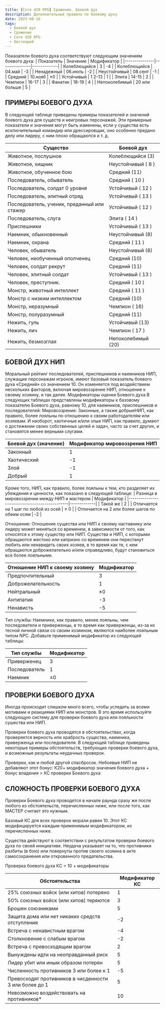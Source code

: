 ```yaml
---
title: [Core d20 RPG] Сражение. Боевой дух
description: Дополнительные правила по боевому духу
date: 2023-08-16
tags:
  - Боевой дух
  - Сражение
  - Core d20 RPG
  - Бестиарий
---
```

Показатели боевого духа соответствуют следующим значениям боевого духа:
| Показатель    | Значение      | Модификатор |
|---------------|---------------|-------------|
| Колеблющийся  | 3             | -4          |
| Колеблющийся  | 04.май        | -3          |
| Ненадежный    | 06.июль       | -2          |
| Неустойчивый  | 08.сент       | -1          |
| Средний       | 10.нояб       | ±0          |
| Устойчивый    | 1 2-13        | 1           |
| Элита         | 14-15         | 2           |
| Чемпион       | 16-17         | 3           |
| Фанатик       | 18-19         | 4           |
| Непоколебимый | 20 или больше | 5           |

## ПРИМЕРЫ БОЕВОГО ДУХА

В следующей таблице приведены примеры показателей и значений боевого духа для существ и неигровых персонажей. Эти примерные показатели и значения могут быть изменены, если у существа есть исключительный командир или дрессировщик, оно особенно предано делу или лидеру, с ним плохо обращаются и т. д.

| Существо                                    | Боевой дух         |
|---------------------------------------------|--------------------|
| Животное, послушное                         | Колеблющийся (3)   |
| Животное, хищник                            | Неустойчивый ( 8 ) |
| Животное, обученное бою                     | Средний (11)       |
| Последователь, обыватель                    | Средний ( 10 )     |
| Последователь, солдат 0 уровня              | Устойчивый ( 12 )  |
| Последователь, элитный отряд                | Устойчивый ( 13 )  |
| Последователь, ученик, преданный или стажер | Устойчивый ( 12 )  |
| Последователь, слуга                        | Элита ( 14 )       |
| Приспешники                                 | Устойчивый ( 13 )  |
| Наемник, обыкновенный                       | Неустойчивый (8)   |
| Наемник, охрана                             | Средний ( 11 )     |
| Человек, обыватель                          | Неустойчивый (8)   |
| Человек, необученный ополченец              | Средний (10)       |
| Человек, солдат рекрут                      | Средний (11)       |
| Человек, элитный солдат                     | Устойчивый ( 13 )  |
| Человек, преступник.                        | Средний ( 10 )     |
| Монстр, животный интеллект                  | Средний ( 11 )     |
| Монстр с низким интеллектом                 | Средний (10)       |
| Монстр, неразумный                          | Чемпион ( 16)      |
| Монстр, полуразумный                        | Средний (11)       |
| Нежить, гуль                                | Устойчивый (13)    |
| Нежить, лич                                 | Чемпион ( 17 )     |
| Нежить, безмозглая                          | Непоколебимый (20) |

## БОЕВОЙ ДУХ НИП
Моральный рейтинг последователей, приспешников и наемников НИП, служащие персонажам игроков, имеют базовый показатель боевого духа «Средний» со значением 10. Он изменяется под воздействием нескольких факторов, включая мировоззрение НИП, отношение к своему хозяину, и так далее.
Модификаторы оценки Боевого духа
В следующих таблицах представлены модификаторы к базовому показателю Боевого духа, равному 10, для наемников, приспешников и последователей:
Мировоззрение: Законные, а также добрыеНИП, как правило, более лояльны по отношению к своим работодателям или хозяевам. И наоборот, хаотичные и/или злые НИП, как правило, думают о достижении своих собственных целей и задач, часто за счет других, и становятся менее верными слугами.

| Боевой дух (значение) | Модификатор мировоззрения НИП |
|-----------------------|-------------------------------|
| Законный              | 1                             |
| Хаотический           | -1                            |
| Злой                  | -1                            |
| Добрый                | 1                             |

Кроме того, НИП, как правило, более лояльны к тем, кто разделяет их убеждения и ценности, как показано в следующей таблице:
| Разница в мировоззрении между НИП и мастером  | Модификатор |
|-----------------------------------------------|-------------|
| Такой же                                      | 2           |
| Отличается на 1 шаг по любой из осей          | ± 0         |
| Отличается на 2 или более шагов по обеим осям | -2          |

Отношение: Отношение существа или НИП к своему наставнику или лидеру может меняться со временем, в зависимости от того, как относятся к этому существу или НИП. Существа и НИП, с которыми обращаются жестоко или капризно со временем они перестанут любить или ненавидеть своих хозяев, в то время как те, с кем обращаются доброжелательно и/или справедливо, будут становиться все более лояльными.

| Отношение НИП к своему хозяину | Модификатор |
|--------------------------------|-------------|
| Предпочтительный               | 3           |
| Доброжелательность             | 1           |
| Нейтральный                    | ±0          |
| Антипатия                      | -3          |
| Ненависть                      | -5          |

Тип службы: Наемники, как правило, менее лояльны, чем последователи и приверженцы, в то время как приверженцы, из-за их тесной личной связи со своим хозяином, являются наиболее лояльным типом NPC. Добавьте применимый модификатор из следующей таблицы:

| Тип службы    | Модификатор |
|---------------|-------------|
| Приверженец   | 3           |
| Последователь | 1           |
| Наемник       | ±0          |

## ПРОВЕРКИ БОЕВОГО ДУХА
Иногда происходит слишком много всего, чтобы уследить за всеми мотивами и реакциями НИП или монстров. В это время используйте следующую систему для проверки боевого духа или лояльности сушества или НИП.

Проверки боевого духа проводятся в обстоятельствах, когда проверяется верность или храбрость существа, наемника, приверженца или последователя. В следующей таблице приведены некоторые примеры обстоятельств, требующих проверки боевого духа, и возможные результаты неудачных проверок.

Проверки, как и любой другой спасбросок. Небоевые НИП не добавляют этот бонус:
К20+ модификатор значения боевого духа + бонус владения > КС проверки Боевого духа

## СЛОЖНОСТЬ ПРОВЕРКИ БОЕВОГО ДУХА

Проверки Боевого духа проводятся в начале раунда сразу же после любого из обстоятельств, перечисленных ниже, или после того, как МАСТЕР считает это нужным.

Базовый КС для всех проверок морали равен 10. Этот КС модифицируется каждым применимым модификатором, из перечисленных ниже.

Существа действуют в соответствии с результатом проверки боевого духа по своей инициативе. Неудача указывает на то, что противники разбиты (в бою) или повернуты против своего хозяина в акте самосохранения или откровенного предательства.

Проверка боевого духа КC = 10 + модификаторы

| Обстоятельства                                         | Модификатор КС |
|--------------------------------------------------------|----------------|
| 25% союзных войск (или хитов) потеряно                 | 1              |
| 50% союзных войск (или хитов) теряются                 | 3              |
| Брошен союзниками                                      | 5              |
| Защита дома или нет никаких средств отступления        | -2             |
| Встреча с ненавистным врагом                           | -4             |
| Столкновение с слабым врагом                           | -2             |
| Встреча с превосходящим врагом                         | 2              |
| Вынуждены идти на неоправданный риск                   | 5              |
| Лидер убит или иным образом потерян                    | 5              |
| Численность противников 3 или более к 1                | -5             |
| Превосходят противников в чисденности 3 или более до 1 | 5              |
| Невозможно воздействовать на противников*              | 10             |
